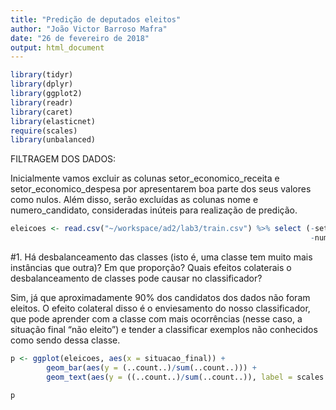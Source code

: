 ```yaml
---
title: "Predição de deputados eleitos"
author: "João Victor Barroso Mafra"
date: "26 de fevereiro de 2018"
output: html_document
---
```


```r
library(tidyr)
library(dplyr)
library(ggplot2)
library(readr)
library(caret)
library(elasticnet)
require(scales)
library(unbalanced)
```

FILTRAGEM DOS DADOS:

Inicialmente vamos excluir as colunas setor_economico_receita e setor_economico_despesa por apresentarem boa parte dos seus valores como nulos. Além disso, serão excluídas as colunas nome e numero_candidato, consideradas inúteis para realização de predição.

```r
eleicoes <- read.csv("~/workspace/ad2/lab3/train.csv") %>% select (-setor_economico_receita, -setor_economico_despesa, -nome,
                                                                   -numero_cadidato)
```

#1. Há desbalanceamento das classes (isto é, uma classe tem muito mais instâncias que outra)? Em que proporção? Quais efeitos colaterais o desbalanceamento de classes pode causar no classificador?

Sim, já que aproximadamente 90% dos candidatos dos dados não foram eleitos. O efeito colateral disso é o enviesamento do nosso classificador, que pode aprender com a classe com mais ocorrências (nesse caso, a situação final "não eleito") e tender a classificar exemplos não conhecidos como sendo dessa classe.

```r
p <- ggplot(eleicoes, aes(x = situacao_final)) +  
        geom_bar(aes(y = (..count..)/sum(..count..))) + 
        geom_text(aes(y = ((..count..)/sum(..count..)), label = scales::percent((..count..)/sum(..count..))), stat = "count", vjust = -0.25) + labs(title = "Proporção da situação final dos candidatos", y = "Proporção", x = "Situação do candidato")

p
```






